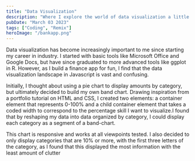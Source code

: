 ```yaml
---
title: "Data Visualization"
description: "Where I explore the world of data visualization a little bit at a time..."
pubDate: "March 03 2023"
tags: ["Coding", "Remix"]
heroImage: "/bankapp.png"
---
```


Data visualization has become increasingly important to me since starting my career in industry. I started with basic tools like Microsoft Office and Google Docs, but have since graduated to more advanced tools like ggplot in R. However, as I build a finance app for fun, I find that the data visualization landscape in Javascript is vast and confusing.

Initially, I thought about using a pie chart to display amounts by category, but ultimately decided to build my own band chart. Drawing inspiration from a portfolio tutorial on HTML and CSS, I created two elements: a container element that represents 0-100% and a child container element that takes a coded width to correspond to the percentage skill I want to visualize.I found that by reshaping my data into data organized by category, I could display each category as a segment of a band-chart.

This chart is responsive and works at all viewpoints tested. I also decided to only display categories that are 10% or more, with the first three letters of the category, as I found that this displayed the most information with the least amount of clutter
